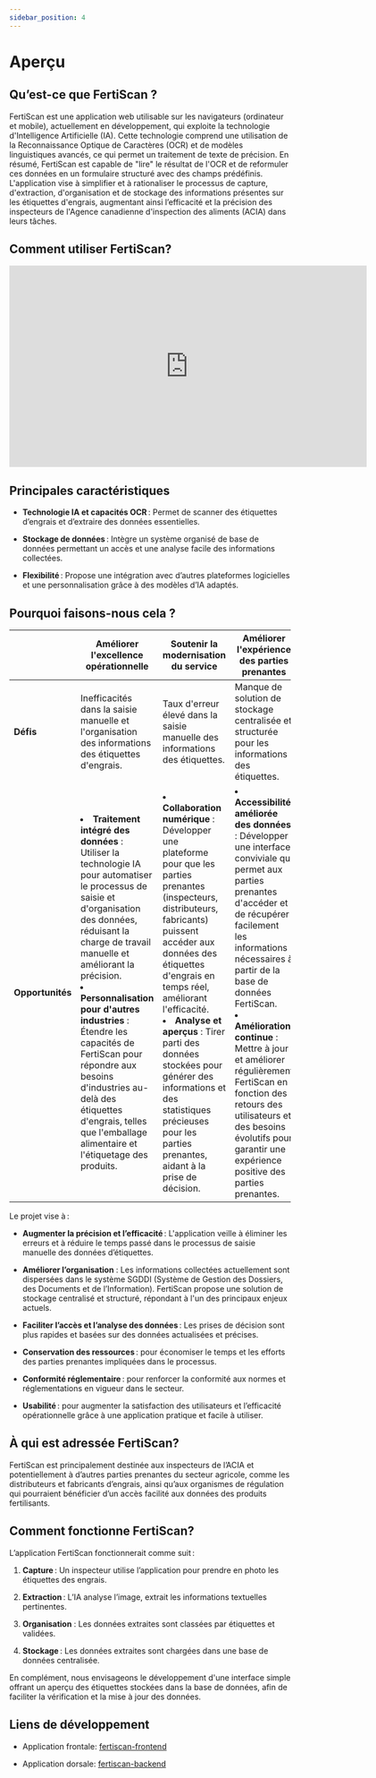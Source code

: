 ```yaml
---
sidebar_position: 4
---
```

# Aperçu

## Qu’est-ce que FertiScan ?

FertiScan est une application web utilisable sur les navigateurs (ordinateur et
mobile), actuellement en développement, qui exploite la technologie
d'Intelligence Artificielle (IA). Cette technologie comprend une utilisation de
la Reconnaissance Optique de Caractères (OCR) et de modèles linguistiques
avancés, ce qui permet un traitement de texte de précision. En résumé, FertiScan
est capable de "lire" le résultat de l'OCR et de reformuler ces données en un
formulaire structuré avec des champs prédéfinis. L'application vise à simplifier
et à rationaliser le processus de capture, d'extraction, d'organisation et de
stockage des informations présentes sur les étiquettes d'engrais, augmentant
ainsi l’efficacité et la précision des inspecteurs de l'Agence canadienne
d'inspection des aliments (ACIA) dans leurs tâches.

## Comment utiliser FertiScan?

<iframe src="https://136gc.sharepoint.com/sites/cfia-ai-lab/_layouts/15/embed.aspx?UniqueId=3e8aca04-a1da-4cb4-b748-f5ca97bc9b95&embed=%7B%22hvm%22%3Atrue%2C%22ust%22%3Atrue%7D&referrer=StreamWebApp&referrerScenario=EmbedDialog.Create" width="640" height="360" frameborder="0" scrolling="no" allowfullscreen title="Fertiscan_Prototype_Demo_VOSTFR.mp4"></iframe>

## Principales caractéristiques

* __Technologie IA et capacités OCR__ : Permet de scanner des étiquettes
  d’engrais et d’extraire des données essentielles.

* __Stockage de données__ : Intègre un système organisé de base de données
  permettant un accès et une analyse facile des informations collectées.

* __Flexibilité__ : Propose une intégration avec d’autres plateformes
  logicielles et une personnalisation grâce à des modèles d’IA adaptés.

## Pourquoi faisons-nous cela ?

|                     | **Améliorer l'excellence opérationnelle** | **Soutenir la modernisation du service** | **Améliorer l'expérience des parties prenantes** |
|---------------------|-------------------------------------------|---------------------------------------------|-------------------------------------------------|
| **Défis**           | Inefficacités dans la saisie manuelle et l'organisation des informations des étiquettes d'engrais. | Taux d'erreur élevé dans la saisie manuelle des informations des étiquettes. | Manque de solution de stockage centralisée et structurée pour les informations des étiquettes. |
| **Opportunités**    | <li>**Traitement intégré des données** : Utiliser la technologie IA pour automatiser le processus de saisie et d'organisation des données, réduisant la charge de travail manuelle et améliorant la précision.</li><li>**Personnalisation pour d'autres industries** : Étendre les capacités de FertiScan pour répondre aux besoins d'industries au-delà des étiquettes d'engrais, telles que l'emballage alimentaire et l'étiquetage des produits.</li> | <li>**Collaboration numérique** : Développer une plateforme pour que les parties prenantes (inspecteurs, distributeurs, fabricants) puissent accéder aux données des étiquettes d'engrais en temps réel, améliorant l'efficacité.</li><li>**Analyse et aperçus** : Tirer parti des données stockées pour générer des informations et des statistiques précieuses pour les parties prenantes, aidant à la prise de décision.</li> | <li>**Accessibilité améliorée des données** : Développer une interface conviviale qui permet aux parties prenantes d'accéder et de récupérer facilement les informations nécessaires à partir de la base de données FertiScan.</li><li>**Amélioration continue** : Mettre à jour et améliorer régulièrement FertiScan en fonction des retours des utilisateurs et des besoins évolutifs pour garantir une expérience positive des parties prenantes.</li> |

Le projet vise à :

* __Augmenter la précision et l’efficacité__ : L'application veille à éliminer
  les erreurs et à réduire le temps passé dans le processus de saisie manuelle
  des données d’étiquettes.

* __Améliorer l’organisation__ : Les informations collectées actuellement sont
  dispersées dans le système SGDDI (Système de Gestion des Dossiers, des
  Documents et de l’Information). FertiScan propose une solution de stockage
  centralisé et structuré, répondant à l'un des principaux enjeux actuels.

* __Faciliter l’accès et l’analyse des données__ : Les prises de décision sont
  plus rapides et basées sur des données actualisées et précises.

* __Conservation des ressources__ : pour économiser le temps et les efforts des
  parties prenantes impliquées dans le processus.

* __Conformité réglementaire__ : pour renforcer la conformité aux normes et
  réglementations en vigueur dans le secteur.

* __Usabilité__ : pour augmenter la satisfaction des utilisateurs et
  l’efficacité opérationnelle grâce à une application pratique et facile à
  utiliser.

## À qui est adressée FertiScan?

FertiScan est principalement destinée aux inspecteurs de l’ACIA et
potentiellement à d’autres parties prenantes du secteur agricole, comme les
distributeurs et fabricants d’engrais, ainsi qu’aux organismes de régulation qui
pourraient bénéficier d’un accès facilité aux données des produits fertilisants.

## Comment fonctionne FertiScan?

L’application FertiScan fonctionnerait comme suit :

1. __Capture__ : Un inspecteur utilise l’application pour prendre en photo les
   étiquettes des engrais.

2. __Extraction__ : L’IA analyse l’image, extrait les informations textuelles
   pertinentes.

3. __Organisation__ : Les données extraites sont classées par étiquettes et
   validées.

4. __Stockage__ : Les données extraites sont chargées dans une base de données
   centralisée.

En complément, nous envisageons le développement d'une interface simple offrant
un aperçu des étiquettes stockées dans la base de données, afin de faciliter la
vérification et la mise à jour des données.

## Liens de développement

* Application frontale:
  [fertiscan-frontend](https://github.com/ai-cfia/fertiscan-frontend)

* Application dorsale:
  [fertiscan-backend](https://github.com/ai-cfia/fertiscan-backend)
